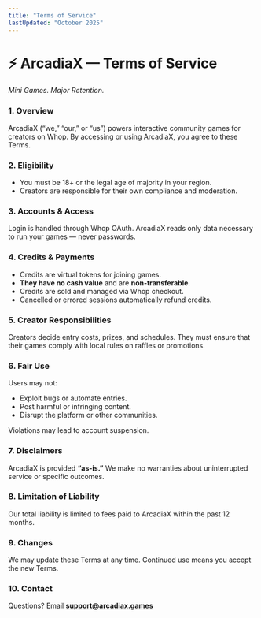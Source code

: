 ```yaml
---
title: "Terms of Service"
lastUpdated: "October 2025"
---
```


# ⚡ ArcadiaX — Terms of Service
*Mini Games. Major Retention.*

### 1. Overview
ArcadiaX (“we,” “our,” or “us”) powers interactive community games for creators on Whop.
By accessing or using ArcadiaX, you agree to these Terms.

### 2. Eligibility
- You must be 18+ or the legal age of majority in your region.
- Creators are responsible for their own compliance and moderation.

### 3. Accounts & Access
Login is handled through Whop OAuth.
ArcadiaX reads only data necessary to run your games — never passwords.

### 4. Credits & Payments
- Credits are virtual tokens for joining games.
- **They have no cash value** and are **non-transferable**.
- Credits are sold and managed via Whop checkout.
- Cancelled or errored sessions automatically refund credits.

### 5. Creator Responsibilities
Creators decide entry costs, prizes, and schedules.
They must ensure that their games comply with local rules on raffles or promotions.

### 6. Fair Use
Users may not:
- Exploit bugs or automate entries.
- Post harmful or infringing content.
- Disrupt the platform or other communities.

Violations may lead to account suspension.

### 7. Disclaimers
ArcadiaX is provided **“as-is.”**
We make no warranties about uninterrupted service or specific outcomes.

### 8. Limitation of Liability
Our total liability is limited to fees paid to ArcadiaX within the past 12 months.

### 9. Changes
We may update these Terms at any time.
Continued use means you accept the new Terms.

### 10. Contact
Questions? Email **support@arcadiax.games**


